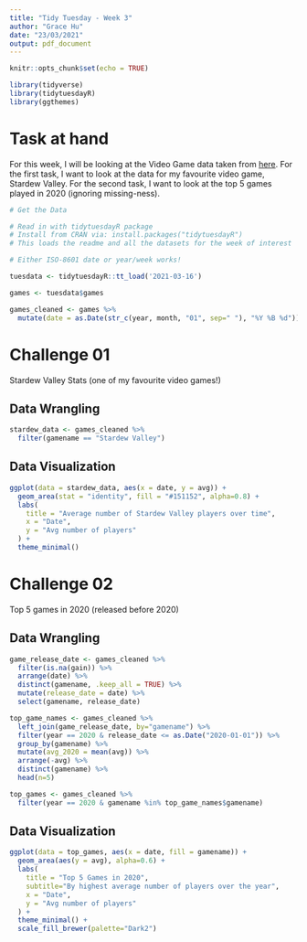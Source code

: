 ```yaml
---
title: "Tidy Tuesday - Week 3"
author: "Grace Hu"
date: "23/03/2021"
output: pdf_document
---
```


```r
knitr::opts_chunk$set(echo = TRUE)

library(tidyverse)
library(tidytuesdayR)
library(ggthemes)
```

# Task at hand

For this week, I will be looking at the Video Game data taken from [here](https://github.com/rfordatascience/tidytuesday/blob/master/data/2021/2021-03-16/readme.md). For the first task, I want to look at the data for my favourite video game, Stardew Valley. For the second task, I want to look at the top 5 games played in 2020 (ignoring missing-ness).

```r

# Get the Data

# Read in with tidytuesdayR package 
# Install from CRAN via: install.packages("tidytuesdayR")
# This loads the readme and all the datasets for the week of interest

# Either ISO-8601 date or year/week works!

tuesdata <- tidytuesdayR::tt_load('2021-03-16')

games <- tuesdata$games
```

```r

games_cleaned <- games %>%
  mutate(date = as.Date(str_c(year, month, "01", sep=" "), "%Y %B %d"))

```

# Challenge 01

Stardew Valley Stats (one of my favourite video games!)

## Data Wrangling

```r

stardew_data <- games_cleaned %>%
  filter(gamename == "Stardew Valley")


```

## Data Visualization

```r

ggplot(data = stardew_data, aes(x = date, y = avg)) +
  geom_area(stat = "identity", fill = "#151152", alpha=0.8) +
  labs(
    title = "Average number of Stardew Valley players over time",
    x = "Date",
    y = "Avg number of players"
  ) +
  theme_minimal()

```

# Challenge 02

Top 5 games in 2020 (released before 2020)

## Data Wrangling 

```r

game_release_date <- games_cleaned %>%
  filter(is.na(gain)) %>%
  arrange(date) %>%
  distinct(gamename, .keep_all = TRUE) %>%
  mutate(release_date = date) %>%
  select(gamename, release_date)

top_game_names <- games_cleaned %>%
  left_join(game_release_date, by="gamename") %>%
  filter(year == 2020 & release_date <= as.Date("2020-01-01")) %>%
  group_by(gamename) %>%
  mutate(avg_2020 = mean(avg)) %>%
  arrange(-avg) %>%
  distinct(gamename) %>%
  head(n=5)

top_games <- games_cleaned %>%
  filter(year == 2020 & gamename %in% top_game_names$gamename)

```

## Data Visualization

```r

ggplot(data = top_games, aes(x = date, fill = gamename)) +
  geom_area(aes(y = avg), alpha=0.6) +
  labs(
    title = "Top 5 Games in 2020",
    subtitle="By highest average number of players over the year",
    x = "Date",
    y = "Avg number of players"
  ) +
  theme_minimal() +
  scale_fill_brewer(palette="Dark2")

```
